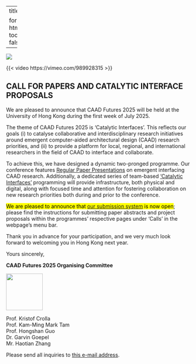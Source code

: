 
---
title: ''

format:
  html:
    toc: false
---

![](header.png)

{{< video https://vimeo.com/989928315 >}}


## CALL FOR PAPERS AND CATALYTIC INTERFACE PROPOSALS

We are pleased to announce that CAAD Futures 2025 will be held at the University of Hong Kong during the first week of July 2025. 
 
The theme of CAAD Futures 2025 is ‘Catalytic Interfaces’. This reflects our goals (i) to catalyse collaborative and interdisciplinary research initiatives around emergent computer-aided architectural design (CAAD) research priorities, and (ii) to provide a platform for local, regional, and international researchers in the field of CAAD to interface and collaborate. 
 
To achieve this, we have designed a dynamic two-pronged programme. Our conference features [Regular Paper Presentations](regular.qmd) on emergent interfacing CAAD research. Additionally, a dedicated series of team-based [‘Catalytic Interfaces’](props.qmd) programming will provide infrastructure, both physical and digital, along with focused time and attention for fostering collaboration on new research priorities both during and prior to the conference.  
 
<mark>We are pleased to announce that [our submission system](https://easychair.org/conferences/?conf=caadfutures2025) is now open</mark>; please find the instructions for submitting paper abstracts and project proposals within the programmes' respective pages under 'Calls' in the webpage’s menu bar. 
 
Thank you in advance for your participation, and we very much look forward to welcoming you in Hong Kong next year. 
 
<p>Yours sincerely, <p>

<b>CAAD Futures 2025 Organising Committee</b>
 
![](Stamp_CAADFutures2025_OUTLN.png){width=100px}
 
Prof. Kristof Crolla <br>
Prof. Kam-Ming Mark Tam <br>
Prof. Hongshan Guo <br>
Dr. Garvin Goepel <br>
Mr. Haotian Zhang <br>

Please send all inquiries to [this e-mail address](mailto:caadfutures2025@hku.hk). 
 